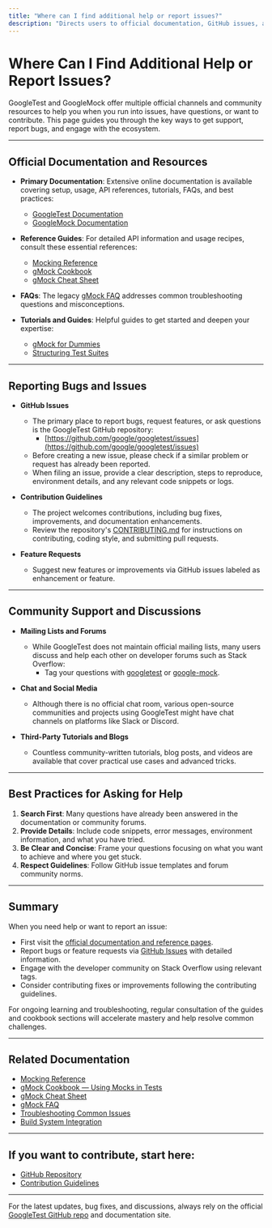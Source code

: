 ```yaml
---
title: "Where can I find additional help or report issues?"
description: "Directs users to official documentation, GitHub issues, and community forums, outlining how to get support, report bugs, contribute, and participate in discussions with other users and maintainers."
---
```


# Where Can I Find Additional Help or Report Issues?

GoogleTest and GoogleMock offer multiple official channels and community resources to help you when you run into issues, have questions, or want to contribute. This page guides you through the key ways to get support, report bugs, and engage with the ecosystem.

---

## Official Documentation and Resources

- **Primary Documentation**: Extensive online documentation is available covering setup, usage, API references, tutorials, FAQs, and best practices:
  - [GoogleTest Documentation](https://google.github.io/googletest/)
  - [GoogleMock Documentation](https://google.github.io/googletest/gmock_for_dummies.html)

- **Reference Guides**: For detailed API information and usage recipes, consult these essential references:
  - [Mocking Reference](https://google.github.io/googletest/reference/mocking.html)
  - [gMock Cookbook](https://google.github.io/googletest/gmock_cook_book.html)
  - [gMock Cheat Sheet](https://google.github.io/googletest/gmock_cheat_sheet.html)

- **FAQs**: The legacy [gMock FAQ](https://google.github.io/googletest/gmock_faq.html) addresses common troubleshooting questions and misconceptions.

- **Tutorials and Guides**: Helpful guides to get started and deepen your expertise:
  - [gMock for Dummies](https://google.github.io/googletest/gmock_for_dummies.html)
  - [Structuring Test Suites](https://google.github.io/googletest/guides/structuring-test-suites.html)

---

## Reporting Bugs and Issues

- **GitHub Issues**
  - The primary place to report bugs, request features, or ask questions is the GoogleTest GitHub repository:
    - [https://github.com/google/googletest/issues](https://github.com/google/googletest/issues)
  - Before creating a new issue, please check if a similar problem or request has already been reported.
  - When filing an issue, provide a clear description, steps to reproduce, environment details, and any relevant code snippets or logs.

- **Contribution Guidelines**
  - The project welcomes contributions, including bug fixes, improvements, and documentation enhancements.
  - Review the repository's [CONTRIBUTING.md](https://github.com/google/googletest/blob/main/CONTRIBUTING.md) for instructions on contributing, coding style, and submitting pull requests.

- **Feature Requests**
  - Suggest new features or improvements via GitHub issues labeled as enhancement or feature.

---

## Community Support and Discussions

- **Mailing Lists and Forums**
  - While GoogleTest does not maintain official mailing lists, many users discuss and help each other on developer forums such as Stack Overflow:
    - Tag your questions with [googletest](https://stackoverflow.com/questions/tagged/googletest) or [google-mock](https://stackoverflow.com/questions/tagged/google-mock).

- **Chat and Social Media**
  - Although there is no official chat room, various open-source communities and projects using GoogleTest might have chat channels on platforms like Slack or Discord.

- **Third-Party Tutorials and Blogs**
  - Countless community-written tutorials, blog posts, and videos are available that cover practical use cases and advanced tricks.

---

## Best Practices for Asking for Help

1. **Search First**: Many questions have already been answered in the documentation or community forums.
2. **Provide Details**: Include code snippets, error messages, environment information, and what you have tried.
3. **Be Clear and Concise**: Frame your questions focusing on what you want to achieve and where you get stuck.
4. **Respect Guidelines**: Follow GitHub issue templates and forum community norms.

---

## Summary

When you need help or want to report an issue:

- First visit the [official documentation and reference pages](https://google.github.io/googletest/).
- Report bugs or feature requests via [GitHub Issues](https://github.com/google/googletest/issues) with detailed information.
- Engage with the developer community on Stack Overflow using relevant tags.
- Consider contributing fixes or improvements following the contributing guidelines.

For ongoing learning and troubleshooting, regular consultation of the guides and cookbook sections will accelerate mastery and help resolve common challenges.

---

## Related Documentation

- [Mocking Reference](https://google.github.io/googletest/reference/mocking.html)
- [gMock Cookbook — Using Mocks in Tests](https://google.github.io/googletest/gmock_cook_book.html#useoncall)
- [gMock Cheat Sheet](https://google.github.io/googletest/gmock_cheat_sheet.html)
- [gMock FAQ](https://google.github.io/googletest/gmock_faq.html)
- [Troubleshooting Common Issues](https://google.github.io/googletest/getting-started/first-steps/troubleshooting.html)
- [Build System Integration](https://google.github.io/googletest/guides/integration-and-best-practices/build-system-integration.html)

---

## If you want to contribute, start here:

- [GitHub Repository](https://github.com/google/googletest)
- [Contribution Guidelines](https://github.com/google/googletest/blob/main/CONTRIBUTING.md)

---

For the latest updates, bug fixes, and discussions, always rely on the official [GoogleTest GitHub repo](https://github.com/google/googletest) and documentation site.
